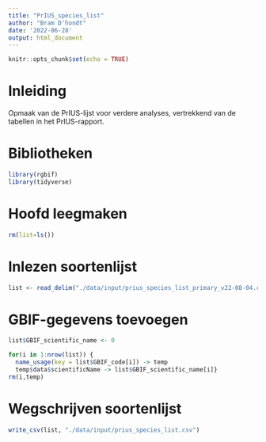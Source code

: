 ```yaml
---
title: "PrIUS_species_list"
author: "Bram D'hondt"
date: '2022-06-28'
output: html_document
---
```


```r
knitr::opts_chunk$set(echo = TRUE)
```

# Inleiding

Opmaak van de PrIUS-lijst voor verdere analyses, vertrekkend van de tabellen in het PrIUS-rapport.

# Bibliotheken

```r
library(rgbif)
library(tidyverse)
```

# Hoofd leegmaken

```r
rm(list=ls())
```

# Inlezen soortenlijst

```r
list <- read_delim("./data/input/prius_species_list_primary_v22-08-04.csv", delim = ";")
```

# GBIF-gegevens toevoegen

```r
list$GBIF_scientific_name <- 0

for(i in 1:nrow(list)) {
  name_usage(key = list$GBIF_code[i]) -> temp
  temp$data$scientificName -> list$GBIF_scientific_name[i]}
rm(i,temp)
```

# Wegschrijven soortenlijst

```r
write_csv(list, "./data/input/prius_species_list.csv")
```